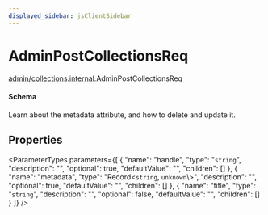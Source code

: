 ```yaml
---
displayed_sidebar: jsClientSidebar
---
```



# AdminPostCollectionsReq

[admin/collections](../../modules/admin_collections.mdx).[internal](../../admin_collections/modules/admin_collections.internal.mdx).AdminPostCollectionsReq

#### Schema

Learn about the metadata attribute, and how to delete and update it.

## Properties

<ParameterTypes parameters={[
  {
    "name": "handle",
    "type": "`string`",
    "description": "",
    "optional": true,
    "defaultValue": "",
    "children": []
  },
  {
    "name": "metadata",
    "type": "Record<`string`, `unknown`\\>",
    "description": "",
    "optional": true,
    "defaultValue": "",
    "children": []
  },
  {
    "name": "title",
    "type": "`string`",
    "description": "",
    "optional": false,
    "defaultValue": "",
    "children": []
  }
]} />

